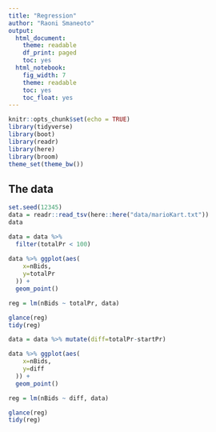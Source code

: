 ```yaml
---
title: "Regression"
author: "Raoni Smaneoto"
output:
  html_document:
    theme: readable
    df_print: paged
    toc: yes
  html_notebook:
    fig_width: 7
    theme: readable
    toc: yes
    toc_float: yes
---
```


```r
knitr::opts_chunk$set(echo = TRUE)
library(tidyverse)
library(boot)
library(readr)
library(here)
library(broom)
theme_set(theme_bw())
```

## The data

```r
set.seed(12345)
data = readr::read_tsv(here::here("data/marioKart.txt"))
data
```


```r

data = data %>% 
  filter(totalPr < 100)
         
data %>% ggplot(aes(
    x=nBids,
    y=totalPr
  )) +
  geom_point()

reg = lm(nBids ~ totalPr, data)

glance(reg)
tidy(reg)
```

```r
data = data %>% mutate(diff=totalPr-startPr)

data %>% ggplot(aes(
    x=nBids,
    y=diff
  )) +
  geom_point()

reg = lm(nBids ~ diff, data)

glance(reg)
tidy(reg)
```